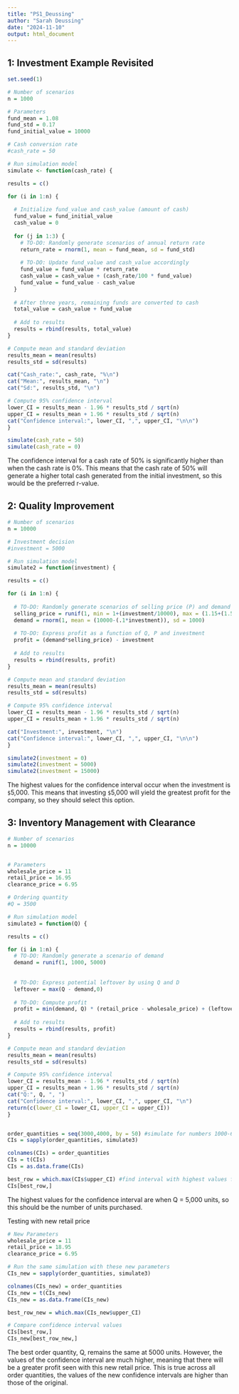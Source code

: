 ```yaml
---
title: "PS1_Deussing"
author: "Sarah Deussing"
date: "2024-11-10"
output: html_document
---
```


## 1: Investment Example Revisited
```r
set.seed(1)
```


```r
# Number of scenarios
n = 1000

# Parameters
fund_mean = 1.08
fund_std = 0.17
fund_initial_value = 10000

# Cash conversion rate
#cash_rate = 50

# Run simulation model
simulate <- function(cash_rate) {

results = c()

for (i in 1:n) {
  
  # Initialize fund_value and cash_value (amount of cash)
  fund_value = fund_initial_value
  cash_value = 0
  
  for (j in 1:3) {
    # TO-DO: Randomly generate scenarios of annual return rate
    return_rate = rnorm(1, mean = fund_mean, sd = fund_std)
    
    # TO-DO: Update fund_value and cash_value accordingly
    fund_value = fund_value * return_rate
    cash_value = cash_value + (cash_rate/100 * fund_value)
    fund_value = fund_value - cash_value
  }
  
  # After three years, remaining funds are converted to cash
  total_value = cash_value + fund_value
  
  # Add to results
  results = rbind(results, total_value)
}

# Compute mean and standard deviation
results_mean = mean(results)
results_std = sd(results)

cat("Cash_rate:", cash_rate, "%\n")
cat("Mean:", results_mean, "\n")
cat("Sd:", results_std, "\n")

# Compute 95% confidence interval
lower_CI = results_mean - 1.96 * results_std / sqrt(n)
upper_CI = results_mean + 1.96 * results_std / sqrt(n)
cat("Confidence interval:", lower_CI, ",", upper_CI, "\n\n")
}

simulate(cash_rate = 50)
simulate(cash_rate = 0)
```

The confidence interval for a cash rate of 50% is significantly higher than when the cash rate is 0%. This means that the cash rate of 50% will generate a higher total cash generated from the initial investment, so this would be the preferred r-value.

## 2: Quality Improvement
```r
# Number of scenarios
n = 10000

# Investment decision
#investment = 5000

# Run simulation model
simulate2 = function(investment) {

results = c()

for (i in 1:n) {
  
  # TO-DO: Randomly generate scenarios of selling price (P) and demand (Q)
  selling_price = runif(1, min = 1+(investment/10000), max = (1.15+(1.5*investment/10000)))
  demand = rnorm(1, mean = (10000-(.1*investment)), sd = 1000)
  
  # TO-DO: Express profit as a function of Q, P and investment
  profit = (demand*selling_price) - investment
  
  # Add to results
  results = rbind(results, profit)
}

# Compute mean and standard deviation
results_mean = mean(results)
results_std = sd(results)

# Compute 95% confidence interval
lower_CI = results_mean - 1.96 * results_std / sqrt(n)
upper_CI = results_mean + 1.96 * results_std / sqrt(n)

cat("Investment:", investment, "\n")
cat("Confidence interval:", lower_CI, ",", upper_CI, "\n\n")
}

simulate2(investment = 0)
simulate2(investment = 5000)
simulate2(investment = 15000)
```

The highest values for the confidence interval occur when the investment is `$`5,000. This means that investing `$`5,000 will yield the greatest profit for the company, so they should select this option.

## 3: Inventory Management with Clearance
```r
# Number of scenarios
n = 10000


# Parameters
wholesale_price = 11
retail_price = 16.95
clearance_price = 6.95

# Ordering quantity
#Q = 3500

# Run simulation model
simulate3 = function(Q) {

results = c()

for (i in 1:n) {
  # TO-DO: Randomly generate a scenario of demand
  demand = runif(1, 1000, 5000)
  
  
  # TO-DO: Express potential leftover by using Q and D
  leftover = max(Q - demand,0)
  
  # TO-DO: Compute profit
  profit = min(demand, Q) * (retail_price - wholesale_price) + (leftover*(clearance_price - wholesale_price))
  
  # Add to results
  results = rbind(results, profit)
}

# Compute mean and standard deviation
results_mean = mean(results)
results_std = sd(results)

# Compute 95% confidence interval
lower_CI = results_mean - 1.96 * results_std / sqrt(n)
upper_CI = results_mean + 1.96 * results_std / sqrt(n)
cat("Q:", Q, ", ")
cat("Confidence interval:", lower_CI, ",", upper_CI, "\n")
return(c(lower_CI = lower_CI, upper_CI = upper_CI))
}


order_quantities = seq(3000,4000, by = 50) #simulate for numbers 1000-6000 (every 50th number)
CIs = sapply(order_quantities, simulate3)

colnames(CIs) = order_quantities
CIs = t(CIs)
CIs = as.data.frame(CIs)

best_row = which.max(CIs$upper_CI) #find interval with highest values for greatest profit
CIs[best_row,]
```

The highest values for the confidence interval are when Q = 5,000 units, so this should be the number of units purchased.

Testing with new retail price
```r
# New Parameters
wholesale_price = 11
retail_price = 18.95
clearance_price = 6.95

# Run the same simulation with these new parameters
CIs_new = sapply(order_quantities, simulate3)

colnames(CIs_new) = order_quantities
CIs_new = t(CIs_new)
CIs_new = as.data.frame(CIs_new)

best_row_new = which.max(CIs_new$upper_CI)

# Compare confidence interval values
CIs[best_row,]
CIs_new[best_row_new,]
```

The best order quantity, Q, remains the same at 5000 units. However, the values of the confidence interval are much higher, meaning that there will be a greater profit seen with this new retail price. This is true across all order quantities, the values of the new confidence intervals are higher than those of the original.


